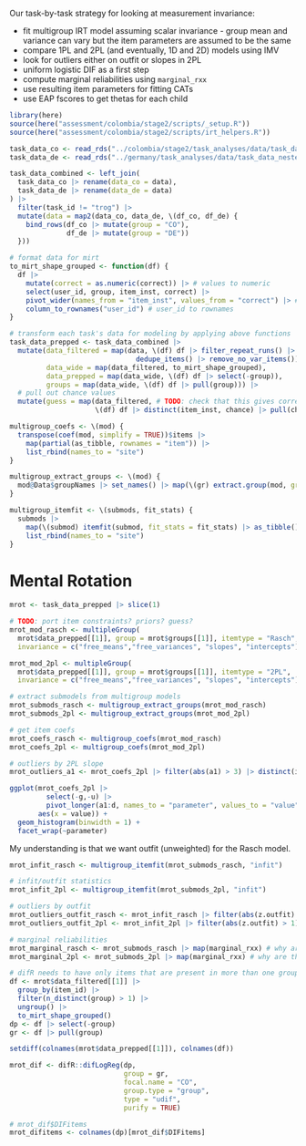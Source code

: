 Our task-by-task strategy for looking at measurement invariance:

* fit multigroup IRT model assuming scalar invariance - group mean and variance can vary but the item parameters are assumed to be the same
* compare 1PL and 2PL (and eventually, 1D and 2D) models using IMV
* look for outliers either on outfit or slopes in 2PL
* uniform logistic DIF as a first step
* compute marginal reliabilities using `marginal_rxx` 
* use resulting item parameters for fitting CATs
* use EAP fscores to get thetas for each child

```r
library(here)
source(here("assessment/colombia/stage2/scripts/_setup.R"))
source(here("assessment/colombia/stage2/scripts/irt_helpers.R"))

task_data_co <- read_rds("../colombia/stage2/task_analyses/data/task_data_nested.rds")
task_data_de <- read_rds("../germany/task_analyses/data/task_data_nested.rds")

task_data_combined <- left_join(
  task_data_co |> rename(data_co = data),
  task_data_de |> rename(data_de = data)
) |>
  filter(task_id != "trog") |>
  mutate(data = map2(data_co, data_de, \(df_co, df_de) {
    bind_rows(df_co |> mutate(group = "CO"),
              df_de |> mutate(group = "DE"))
  }))

# format data for mirt
to_mirt_shape_grouped <- function(df) {
  df |>
    mutate(correct = as.numeric(correct)) |> # values to numeric
    select(user_id, group, item_inst, correct) |>
    pivot_wider(names_from = "item_inst", values_from = "correct") |> # column for each item
    column_to_rownames("user_id") # user_id to rownames
}

# transform each task's data for modeling by applying above functions
task_data_prepped <- task_data_combined |>
  mutate(data_filtered = map(data, \(df) df |> filter_repeat_runs() |>
                               dedupe_items() |> remove_no_var_items()),
         data_wide = map(data_filtered, to_mirt_shape_grouped),
         data_prepped = map(data_wide, \(df) df |> select(-group)),
         groups = map(data_wide, \(df) df |> pull(group))) |>
  # pull out chance values
  mutate(guess = map(data_filtered, # TODO: check that this gives correct order
                     \(df) df |> distinct(item_inst, chance) |> pull(chance)))
```

```r
multigroup_coefs <- \(mod) {
  transpose(coef(mod, simplify = TRUE))$items |>
    map(partial(as_tibble, rownames = "item")) |>
    list_rbind(names_to = "site")
}

multigroup_extract_groups <- \(mod) {
  mod@Data$groupNames |> set_names() |> map(\(gr) extract.group(mod, group = gr))
}

multigroup_itemfit <- \(submods, fit_stats) {
  submods |>
    map(\(submod) itemfit(submod, fit_stats = fit_stats) |> as_tibble()) |>
    list_rbind(names_to = "site")
}
```

# Mental Rotation


```r
mrot <- task_data_prepped |> slice(1)

# TODO: port item constraints? priors? guess?
mrot_mod_rasch <- multipleGroup(
  mrot$data_prepped[[1]], group = mrot$groups[[1]], itemtype = "Rasch", 
  invariance = c("free_means","free_variances", "slopes", "intercepts"))

mrot_mod_2pl <- multipleGroup(
  mrot$data_prepped[[1]], group = mrot$groups[[1]], itemtype = "2PL", 
  invariance = c("free_means","free_variances", "slopes", "intercepts"))
```

```r
# extract submodels from multigroup models
mrot_submods_rasch <- multigroup_extract_groups(mrot_mod_rasch)
mrot_submods_2pl <- multigroup_extract_groups(mrot_mod_2pl)

# get item coefs
mrot_coefs_rasch <- multigroup_coefs(mrot_mod_rasch)
mrot_coefs_2pl <- multigroup_coefs(mrot_mod_2pl)
```


```r
# outliers by 2PL slope
mrot_outliers_a1 <- mrot_coefs_2pl |> filter(abs(a1) > 3) |> distinct(item, a1)

ggplot(mrot_coefs_2pl |>
         select(-g,-u) |>
         pivot_longer(a1:d, names_to = "parameter", values_to = "value"), 
       aes(x = value)) + 
  geom_histogram(binwidth = 1) + 
  facet_wrap(~parameter)
```

My understanding is that we want outfit (unweighted) for the Rasch model.


```r
mrot_infit_rasch <- multigroup_itemfit(mrot_submods_rasch, "infit")

```



```r
# infit/outfit statistics
mrot_infit_2pl <- multigroup_itemfit(mrot_submods_2pl, "infit")

# outliers by outfit
mrot_outliers_outfit_rasch <- mrot_infit_rasch |> filter(abs(z.outfit) > 1)
mrot_outliers_outfit_2pl <- mrot_infit_2pl |> filter(abs(z.outfit) > 1)
```

```r
# marginal reliabilities
mrot_marginal_rasch <- mrot_submods_rasch |> map(marginal_rxx) # why are these the same?
mrot_marginal_2pl <- mrot_submods_2pl |> map(marginal_rxx) # why are these the same?
```


```r
# difR needs to have only items that are present in more than one group
df <- mrot$data_filtered[[1]] |>
  group_by(item_id) |>
  filter(n_distinct(group) > 1) |>
  ungroup() |>
  to_mirt_shape_grouped()
dp <- df |> select(-group)
gr <- df |> pull(group)

setdiff(colnames(mrot$data_prepped[[1]]), colnames(df))

mrot_dif <- difR::difLogReg(dp,
                            group = gr,
                            focal.name = "CO",
                            group.type = "group",
                            type = "udif", 
                            purify = TRUE)

# mrot_dif$DIFitems
mrot_difitems <- colnames(dp)[mrot_dif$DIFitems]
```
